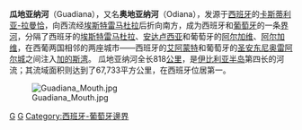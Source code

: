 {{Link style|time=2015-12-12T03:12:10+00:00}}
{{Geobox|河流
| name = 瓜地亚纳河
| native_name = 
| other_name =
| category =
| etymology =
| nickname =
| image = Guadiana river.jpg
| image_caption = [[葡萄牙|葡萄牙]][[塞尔帕|塞尔帕]]附近的瓜地亚纳河流域
| image_size = 300
| country = [[西班牙|西班牙]]
| state = [[卡斯蒂利亚-拉曼恰|卡斯蒂利亚-拉曼恰]]
| state1 = [[埃斯特雷马杜拉|埃斯特雷马杜拉]]
| state2 = [[安达卢西亚|安达卢西亚]]
| country1 = [[葡萄牙|葡萄牙]]
| state3 = [[阿连特茹|阿连特茹]]
| state4 = [[阿尔加维|阿尔加维]]
| region =
| district =
| municipality =
| parent =
| tributary_left = Upper Guadiana
| tributary_left1 = Azuer
| tributary_left2 = Jabalón
| tributary_left3 = Zújar
| tributary_left4 = Matachel
| tributary_left5 = Ardila
| tributary_left6 = Chança (Chanza)
| tributary_right = [[:en:Cigüela|Cigüela]]及其支流[[:en:Záncara|Záncara]]
| tributary_right1 = Bullaque
| tributary_right2 = Estena
| tributary_right3 = Degebe
| tributary_right4 = Ribeira do Vascão
| city = 
| landmark =
| source = [[:es:Ojos_del_Guadiana|Ojos del Guadiana]]
| source_location =  [[比利亚鲁维亚德洛索霍斯|比利亚鲁维亚德洛索霍斯]]| source_region = [[卡斯蒂利亚-拉曼恰|卡斯蒂利亚-拉曼恰]]| source_country = [[西班牙|西班牙]]
| source_elevation = 608
| source_lat_d = 39| source_lat_m = 7| source_lat_s = 36| source_lat_NS =N
| source_long_d = 3| source_long_m =43 | source_long_s = 36| source_long_EW =E
| mouth = [[加的斯湾|加的斯湾]]
| mouth_location = [[圣安东尼奥雷阿尔城|圣安东尼奥雷阿尔城]]、[[艾阿蒙特|艾阿蒙特]]| mouth_region = [[阿尔加维|阿尔加维]]、[[安达卢西亚|安达卢西亚]]| mouth_country = [[葡萄牙|葡萄牙]]、[[西班牙|西班牙]]
| mouth_elevation = 0
| mouth_lat_d = 37| mouth_lat_m = 10| mouth_lat_s = 12| mouth_lat_NS =N
| mouth_long_d = 7| mouth_long_m =23 | mouth_long_s =37 | mouth_long_EW =E
| length =  818
| length_note = 
| width =
| depth =
| volume =
| watershed = 67733
| watershed_note = 
| discharge = 600
| discharge_note = 
| discharge_max = 1500
| discharge_max_note = 
| discharge_min = 20
| discharge_min_note =
| free = | free_type =
| map = Rio guadiana.svg
| map_caption = 瓜地亚纳河流域图
| map_background =
| map_locator =
| map_locator_x =
| map_locator_y =
| website =
| commons =
| footnotes =
}}

'''瓜地亚纳河'''（Guadiana），又名'''奥地亚纳河'''（Odiana），发源于[[西班牙|西班牙]]的[[卡斯蒂利亚-拉曼恰|卡斯蒂利亚-拉曼恰]]，向西流经[[埃斯特雷马杜拉|埃斯特雷马杜拉]]后折向南方，成为西班牙和[[葡萄牙|葡萄牙]]的一条[[界河|界河]]，分隔了西班牙的[[埃斯特雷马杜拉|埃斯特雷马杜拉]]、[[安达卢西亚|安达卢西亚]]和葡萄牙的[[阿尔加维|阿尔加维]]、[[阿尔加维|阿尔加维]]，在西葡两国相邻的两座城市——西班牙的[[艾阿蒙特|艾阿蒙特]]和葡萄牙的[[圣安东尼奥雷阿尔城|圣安东尼奥雷阿尔城]]之间注入[[加的斯湾|加的斯湾]]。 瓜地亚纳河全长818[[公里|公里]]，是[[伊比利亚半岛|伊比利亚半岛]]第四长的河流；其流域面积则达到了67,733平方公里，在西班牙位居第一。

[[File:Guadiana_Mouth.jpg|thumb]]

[[Category:西班牙河流|G]]
[[Category:葡萄牙河流|G]]
[[Category:西班牙-葡萄牙邊界|Category:西班牙-葡萄牙邊界]]